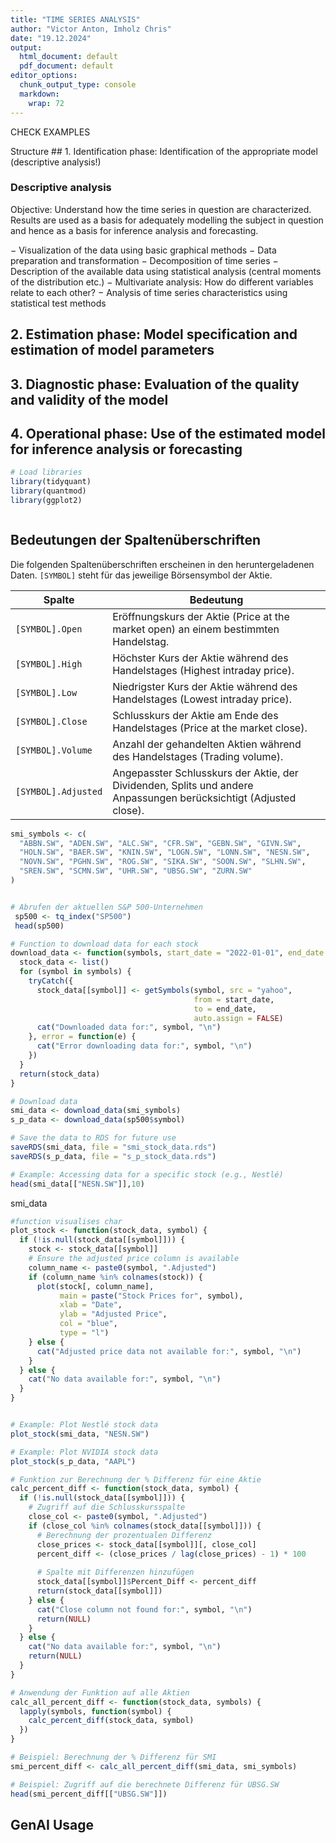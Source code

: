 ```yaml
---
title: "TIME SERIES ANALYSIS"
author: "Victor Anton, Imholz Chris"
date: "19.12.2024"
output:
  html_document: default
  pdf_document: default
editor_options:
  chunk_output_type: console
  markdown:
    wrap: 72
---
```


CHECK EXAMPLES



Structure
## 1. Identification phase: Identification of the appropriate model (descriptive analysis!)


### Descriptive analysis
Objective: Understand how the time series in question are characterized. Results are used as a basis for adequately modelling the subject in question and hence as a basis for inference analysis and forecasting.

− Visualization of the data using basic graphical methods
− Data preparation and transformation
− Decomposition of time series
− Description of the available data using statistical analysis (central moments of the distribution etc.)
− Multivariate analysis: How do different variables relate to each other?
− Analysis of time series characteristics using statistical test methods

## 2. Estimation phase: Model specification and estimation of model parameters

## 3. Diagnostic phase: Evaluation of the quality and validity of the model

## 4. Operational phase: Use of the estimated model for inference analysis or forecasting


```r

# Load libraries
library(tidyquant)
library(quantmod)
library(ggplot2)
```

```r




```

## Bedeutungen der Spaltenüberschriften

Die folgenden Spaltenüberschriften erscheinen in den heruntergeladenen Daten. `[SYMBOL]` steht für das jeweilige Börsensymbol der Aktie.

| **Spalte**         | **Bedeutung**                                                                                 |
|---------------------|-----------------------------------------------------------------------------------------------|
| `[SYMBOL].Open`    | Eröffnungskurs der Aktie (Price at the market open) an einem bestimmten Handelstag.           |
| `[SYMBOL].High`    | Höchster Kurs der Aktie während des Handelstages (Highest intraday price).                    |
| `[SYMBOL].Low`     | Niedrigster Kurs der Aktie während des Handelstages (Lowest intraday price).                  |
| `[SYMBOL].Close`   | Schlusskurs der Aktie am Ende des Handelstages (Price at the market close).                   |
| `[SYMBOL].Volume`  | Anzahl der gehandelten Aktien während des Handelstages (Trading volume).                      |
| `[SYMBOL].Adjusted`| Angepasster Schlusskurs der Aktie, der Dividenden, Splits und andere Anpassungen berücksichtigt (Adjusted close). |


```r


smi_symbols <- c(
  "ABBN.SW", "ADEN.SW", "ALC.SW", "CFR.SW", "GEBN.SW", "GIVN.SW",
  "HOLN.SW", "BAER.SW", "KNIN.SW", "LOGN.SW", "LONN.SW", "NESN.SW",
  "NOVN.SW", "PGHN.SW", "ROG.SW", "SIKA.SW", "SOON.SW", "SLHN.SW",
  "SREN.SW", "SCMN.SW", "UHR.SW", "UBSG.SW", "ZURN.SW"
)


# Abrufen der aktuellen S&P 500-Unternehmen
 sp500 <- tq_index("SP500")
 head(sp500)

# Function to download data for each stock
download_data <- function(symbols, start_date = "2022-01-01", end_date = Sys.Date()) {
  stock_data <- list()
  for (symbol in symbols) {
    tryCatch({
      stock_data[[symbol]] <- getSymbols(symbol, src = "yahoo", 
                                         from = start_date, 
                                         to = end_date, 
                                         auto.assign = FALSE)
      cat("Downloaded data for:", symbol, "\n")
    }, error = function(e) {
      cat("Error downloading data for:", symbol, "\n")
    })
  }
  return(stock_data)
}

# Download data
smi_data <- download_data(smi_symbols)
s_p_data <- download_data(sp500$symbol)

# Save the data to RDS for future use
saveRDS(smi_data, file = "smi_stock_data.rds")
saveRDS(s_p_data, file = "s_p_stock_data.rds")

# Example: Accessing data for a specific stock (e.g., Nestlé)
head(smi_data[["NESN.SW"]],10)
```

smi_data

```r

#function visualises char
plot_stock <- function(stock_data, symbol) {
  if (!is.null(stock_data[[symbol]])) {
    stock <- stock_data[[symbol]]
    # Ensure the adjusted price column is available
    column_name <- paste0(symbol, ".Adjusted")
    if (column_name %in% colnames(stock)) {
      plot(stock[, column_name], 
           main = paste("Stock Prices for", symbol), 
           xlab = "Date", 
           ylab = "Adjusted Price", 
           col = "blue", 
           type = "l")
    } else {
      cat("Adjusted price data not available for:", symbol, "\n")
    }
  } else {
    cat("No data available for:", symbol, "\n")
  }
}


# Example: Plot Nestlé stock data
plot_stock(smi_data, "NESN.SW")

# Example: Plot NVIDIA stock data
plot_stock(s_p_data, "AAPL")
```

```r
# Funktion zur Berechnung der % Differenz für eine Aktie
calc_percent_diff <- function(stock_data, symbol) {
  if (!is.null(stock_data[[symbol]])) {
    # Zugriff auf die Schlusskursspalte
    close_col <- paste0(symbol, ".Adjusted")
    if (close_col %in% colnames(stock_data[[symbol]])) {
      # Berechnung der prozentualen Differenz
      close_prices <- stock_data[[symbol]][, close_col]
      percent_diff <- (close_prices / lag(close_prices) - 1) * 100
      
      # Spalte mit Differenzen hinzufügen
      stock_data[[symbol]]$Percent_Diff <- percent_diff
      return(stock_data[[symbol]])
    } else {
      cat("Close column not found for:", symbol, "\n")
      return(NULL)
    }
  } else {
    cat("No data available for:", symbol, "\n")
    return(NULL)
  }
}

# Anwendung der Funktion auf alle Aktien
calc_all_percent_diff <- function(stock_data, symbols) {
  lapply(symbols, function(symbol) {
    calc_percent_diff(stock_data, symbol)
  })
}

# Beispiel: Berechnung der % Differenz für SMI
smi_percent_diff <- calc_all_percent_diff(smi_data, smi_symbols)

# Beispiel: Zugriff auf die berechnete Differenz für UBSG.SW
head(smi_percent_diff[["UBSG.SW"]])
```

## GenAI Usage